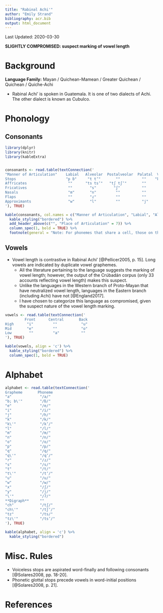 ```yaml
---
title: "Rabinal Achi'"
author: "Emily Strand"
bibliography: acr.bib
output: html_document
---
```


Last Updated: 2020-03-30

**SLIGHTLY COMPROMISED: suspect marking of vowel length**

# Background

**Language Family:** Mayan / Quichean-Mamean / Greater Quichean / Quichean / Quiche-Achi

* Rabinal Achi' is spoken in Guatemala. It is one of two dialects of Achi. The other dialect is known as Cubulco.

# Phonology

## Consonants

```r

library(dplyr)
library(knitr)
library(kableExtra)


consonants <- read.table(textConnection('
"Manner of Articulation"    Labial   Alveolar  Postalveolar  Palatal  Velar  Uvular  Glottal
Stops                       "p ɓ"     "t tʼ"       ""          ""    "k kʼ"  "q qʼ"    "ʔ"
Affricates                   ""      "ts tsʼ"   "tʃ tʃʼ"       ""      ""     ""       ""  
Fricatives                   ""        "s"        "ʃ"          ""      ""     ""       "h"  
Nasals                       "m"       "n"         ""          ""      ""     ""       ""
Flaps                        ""        "ɾ"         ""          ""      ""     ""       ""  
Approximants                 "w"       "l"         ""          "j"     ""     ""       ""
'), TRUE)

kable(consonants, col.names = c("Manner of Articulation", "Labial", "Alveolar", "Postalveolar", "Palatal", "Velar", "Uvular", "Glottal"), align = 'c') %>%
  kable_styling("bordered") %>%
  add_header_above(c("", "Place of Articulation" = 7)) %>%
  column_spec(1, bold = TRUE) %>%
  footnote(general = "Note: For phonemes that share a cell, those on the left are plain and those on the right are ejectives. The labial stop on the right is an implosive.", general_title = "")
```

## Vowels

* Vowel length is contrastive in Rabinal Achi' [@Pellicer2005, p. 15]. Long vowels are indicated by duplicate vowel graphemes.
    - All the literature pertaining to the language suggests the marking of vowel length; however, the output of the Crúbadán corpus (only 33 accounts reflecting vowel length) makes this suspect.
    - Unlike the languages in the Western branch of Proto-Mayan that have neutralized vowel length, languages in the Eastern branch (including Achi) have not [@England2017].
    - I have chosen to categorize this language as compromised, given the suspect nature of the vowel length marking.

```r

vowels <- read.table(textConnection('
         Front      Central       Back
High      "i"         ""           "u"
Mid       "e"         ""           "o"
Low        ""         "a"          ""
'), TRUE)

kable(vowels, align = 'c') %>%
  kable_styling("bordered") %>%
  column_spec(1, bold = TRUE)
```

# Alphabet

```r

alphabet <- read.table(textConnection('
Grapheme       Phoneme
"a"             "/a/"
"b; b\'"        "/ɓ/"
"e"             "/e/"
"i"             "/i/"
"j"             "/h/"
"k"             "/k/"
"k\'"           "/kʼ/"
"l"             "/l/"
"m"             "/m/"
"n"             "/n/"
"o"             "/o/"
"p"             "/p/"
"q"             "/q/"  
"q\'"           "/qʼ/"
"r"             "/ɾ/"
"s"             "/s/"
"t"             "/t/"
"t\'"           "/tʼ/"
"u"             "/u/"
"w"             "/w/"
"x"             "/ʃ/"
"y"             "/j/"
"\'"            "/ʔ/"
**Digraph**     ""
"ch"            "/tʃ/"
"ch\'"          "/tʃʼ/"
"tz"            "/ts/"
"tz\'"          "/tsʼ/"
'), TRUE)

kable(alphabet, align = 'c') %>%
  kable_styling("bordered")
```

# Misc. Rules

* Voiceless stops are aspirated word-finally and following consonants [@Solares2008, pp. 18-20].
* Phonetic glottal stops precede vowels in word-initial positions [@Solares2008, p. 21].

# References
